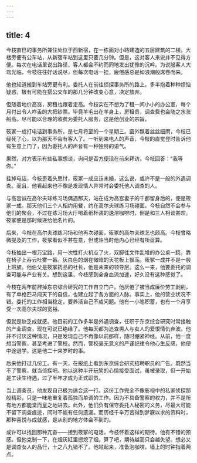 ```yaml
---
---
---
```

title: 4
---



今枝直巳的事务所兼住处位于西新宿，在一栋面对小路建造的五层建筑的二楼。大楼旁便有公车站，从新宿车站到这里只要几分钟。但是，这对客人来说并不见得方便。每次在电话里说出路径，客人都会不约而同地发出犹豫的沉吟。为说服客人大驾光临，今枝往往好话说尽，但每次电话一挂，疲倦感总是如浪潮般席卷而来。

他也知道搬到车站旁更有利。委托人在前往侦探事务所的路上，多半抱着种种烦恼疑惑，极有可能在搭公交车的那几分钟改变心意，决定放弃。

但随着地价高涨，房租也跟着走高。今枝实在不想为了租一间小小的办公室，每个月付出令人咋舌的大把钞票。毕竟羊毛出在羊身上，房租贵，调查费也会随之水涨船高。尽可能以合理的收费为委托人服务，这是他创业的宗旨。

筱冢一成打电话到事务所，是七月将至的一个星期三。窗外飘着丝丝细雨，今枝已经死了心，以为那天不会有客人了。一听到来电人的声音，今枝的直觉登时告诉他有生意上门了，因为委托人的声音有一种独特的语气。

果然，对方表示有些私事想谈，询问是否方便现在前来拜访。今枝回答：“我等你。”

挂掉电话，今枝歪着头思忖，筱冢一成应该未婚，这么说，或许不是一般的外遇调查。而且，他看起来也不像是发现情人异常时会委托他人调查的人。

与高宫诚在高尔夫球练习场偶遇那天，站在成为高宫妻子的千都留身后的，便是筱冢一成。那天他们三个人相约用餐，约在高尔夫球练习场碰面。今枝自然不会参与他们的聚会，不过在练习场大厅喝着纸杯装的速溶咖啡时，倒是和三人相谈甚欢。筱冢便是那时候递给他名片的。

后来，今枝在高尔夫球练习场和他再次碰面，筱冢的高尔夫球艺也颇高。今枝曾略微提及的工作，筱冢看似不甚在意，但或许当时他内心已经有所盘算。

今枝抽出一根万宝路，用一次性打火机点了火，双脚往文件乱堆的办公桌一跷，靠在椅子上吞云吐雾一番。灰白色的烟在微暗的天花板上飘荡。筱冢一成并不是一般上班族。他伯父是筱冢药品的社长，他是未来的领导层。这么一来，他要委托的调查可能与产业有关。想到这里，今枝感到全身血流加速，好久没有这种感觉了。

今枝在两年前辞掉东京综合研究的工作自立门户。他厌倦了被当成廉价劳工剥削，有了单枪匹马闯天下的自信，也建立起了各方面的人脉。事实上，他的营业状况不错。委托的工作相当稳定，要养活自己不成问题。他有一小笔积蓄，也有一个月享受一次高尔夫球的宽裕。

但就是缺乏成就感。他目前的工作多半是外遇调查，任职于东京综合研究时常接触的产业调查，现在可说已绝缘了。他每天都为追查男人与女人的爱恨情仇奔波。他并不讨厌这种情况，只是发现自己不再像以前那样，随时绷紧神经。从前，他一度想当警察，甚至考进了警校。然而，警校毫无意义的严谨纪律令他心生反感，他便中途退学。这是他二十来岁时的事。

后来他打过几份工。有一天，在报纸上看到东京综合研究招聘职员的广告。既然当不了警察，就当侦探吧。他以这种半开玩笑的心情接受面试，虽被录取，但一开始是工读生待遇，过了半年才成为正式职员。

当上调查员，他发现自己极为适合这一行。这份工作完全不像影视中的私家侦探那般精彩，只是一味地重复着孤独而单调的工作。因为不具备警察的权力，并不是所有地方都能堂而皇之地进去。此外，他们负有保守委托人秘密的义务，尽最大可能不留下调查痕迹，同时不能有任何遗漏。而历经千辛万苦得到梦寐以求的资料时，那种喜悦与成就感，是从别的地方体会不到的。

或许可以找回那种亢奋——接到筱冢的电话，今枝怀着这样的期待。他有不错的预感。但他克制一下，在烟灰缸里摁熄了烟。算了吧，期待越高只会越失望。想必又是调查女人的品行，十之八九错不了。他站起来，准备泡咖啡，墙上的时钟指着两点。